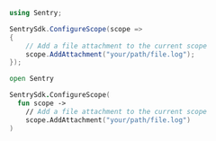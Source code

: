 ```csharp
using Sentry;

SentrySdk.ConfigureScope(scope =>
{
    // Add a file attachment to the current scope
    scope.AddAttachment("your/path/file.log");
});
```

```fsharp
open Sentry

SentrySdk.ConfigureScope(
  fun scope ->
    // Add a file attachment to the current scope
    scope.AddAttachment("your/path/file.log")
)
```
